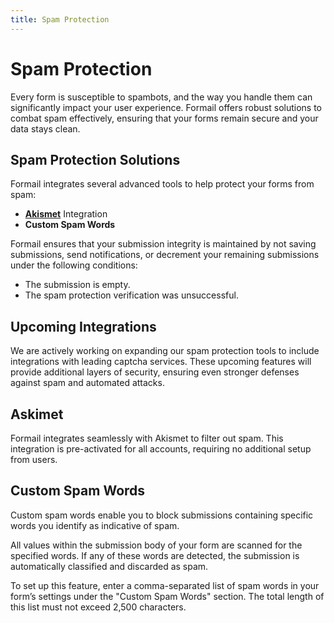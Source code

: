 ```yaml
---
title: Spam Protection
---
```


# Spam Protection

Every form is susceptible to spambots, and the way you handle them can significantly impact your user experience. Formail offers robust solutions to combat spam effectively, ensuring that your forms remain secure and your data stays clean.

## Spam Protection Solutions

Formail integrates several advanced tools to help protect your forms from spam:

- **[Akismet](https://akismet.com)** Integration
- **Custom Spam Words**

Formail ensures that your submission integrity is maintained by not saving submissions, send notifications, or decrement your remaining submissions under the following conditions:

- The submission is empty.
- The spam protection verification was unsuccessful.

## Upcoming Integrations

We are actively working on expanding our spam protection tools to include integrations with leading captcha services. These upcoming features will provide additional layers of security, ensuring even stronger defenses against spam and automated attacks.

## Askimet

Formail integrates seamlessly with Akismet to filter out spam. This integration is pre-activated for all accounts, requiring no additional setup from users.

## Custom Spam Words

Custom spam words enable you to block submissions containing specific words you identify as indicative of spam.

All values within the submission body of your form are scanned for the specified words. If any of these words are detected, the submission is automatically classified and discarded as spam.

To set up this feature, enter a comma-separated list of spam words in your form’s settings under the "Custom Spam Words" section. The total length of this list must not exceed 2,500 characters.
